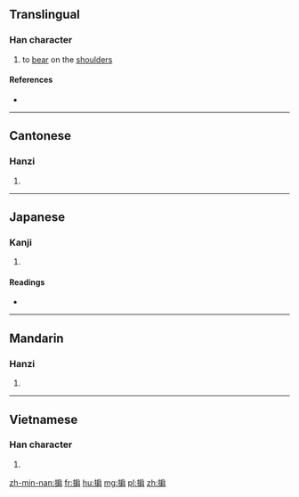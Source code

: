 ==Translingual==

===Han character===
{{Han char|rn=64|rad=手|as=08|sn=11|four=53027|canj=手竹尸月 (QHSB), 手戈尸月 (QISB)|ids=⿰扌肩}}

# to [[bear]] on the [[shoulder]]s

====References====
* {{Han ref|kx=0440.181|dkj=12308|dj=0791.130|hdz=31907.050|uh=63AE|ud=25518|bh=D57A|bd=54650}}

----

==Cantonese==

===Hanzi===
{{yue-hanzi|jyut=[[kin4]]|y=kin4}}

# {{defn|lang=yue|sort=手08}}

----

==Japanese==

===Kanji===
{{ja-kanji|grade=|rs=手08}}

# {{defn|lang=ja|sort=手08}}

====Readings====
* {{ja-readings|on=[[けん]] (ken)|kun=[[かつぐ]] (katsugu)}}

----

==Mandarin==

===Hanzi===
{{cmn-hanzi|pin=[[qián]] ([[qian2]])|wg=ch'ien<sup>2</sup>}}

# {{defn|lang=cmn|sort=手08}}

----

==Vietnamese==

===Han character===
{{vi-hantu|rs=手08|khiêng}}

# {{defn|lang=vi|sort=手08}}

[[zh-min-nan:掮]]
[[fr:掮]]
[[hu:掮]]
[[mg:掮]]
[[pl:掮]]
[[zh:掮]]